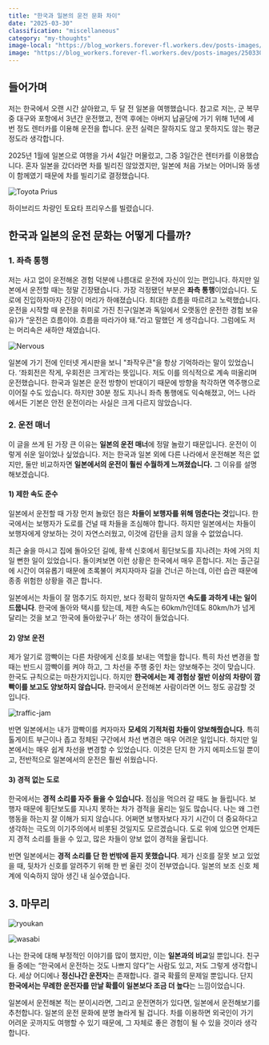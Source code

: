 ```yaml
---
title: "한국과 일본의 운전 문화 차이"
date: "2025-03-30"
classification: "miscellaneous"
category: "my-thoughts"
image-local: "https://blog_workers.forever-fl.workers.dev/posts-images/250330-01.webp"
image: "https://blog_workers.forever-fl.workers.dev/posts-images/250330-01.webp"
---
```


## 들어가며

저는 한국에서 오랜 시간 살아왔고, 두 달 전 일본을 여행했습니다. 참고로 저는, 군 복무 중 대구와 포항에서 3년간 운전했고, 전역 후에는 아버지 납골당에 가기 위해 1년에 세 번 정도 렌터카를 이용해 운전을 합니다. 운전 실력은 잘하지도 않고 못하지도 않는 평균 정도라 생각합니다.

2025년 1월에 일본으로 여행을 가서 4일간 머물렀고, 그중 3일간은 렌터카를 이용했습니다. 혼자 일본을 갔더라면 차를 빌리진 않았겠지만, 일본에 처음 가보는 어머니와 동생이 함께였기 때문에 차를 빌리기로 결정했습니다.

![Toyota Prius](https://blog_workers.forever-fl.workers.dev/posts-images/250330-01.webp)

하이브리드 차량인 토요타 프리우스를 빌렸습니다.

## 한국과 일본의 운전 문화는 어떻게 다를까?

### 1. 좌측 통행

저는 사고 없이 운전해온 경험 덕분에 나름대로 운전에 자신이 있는 편입니다. 하지만 일본에서 운전할 때는 정말 긴장됐습니다. 가장 걱정됐던 부분은 **좌측 통행**이었습니다. 도로에 진입하자마자 긴장이 머리가 하얘졌습니다. 최대한 흐름을 따르려고 노력했습니다. 운전을 시작할 때 운전을 취미로 가진 친구(일본과 독일에서 오랫동안 운전한 경험 보유유)가 “운전은 흐름이야. 흐름을 따라가야 돼.”라고 말했던 게 생각습니다. 그럼에도 저는 머리속은 새하얀 채였습니다.

![Nervous](https://blog_workers.forever-fl.workers.dev/posts-images/250330-02.webp)

일본에 가기 전에 인터넷 게시판을 보니 "좌작우큰"을 항상 기억하라는 말이 있었습니다. ‘좌회전은 작게, 우회전은 크게’라는 뜻입니다. 저도 이를 의식적으로 계속 떠올리며 운전했습니다. 한국과 일본은 운전 방향이 반대이기 때문에 방향을 착각하면 역주행으로 이어질 수도 있습니다. 하지만 30분 정도 지나니 좌측 통행에도 익숙해졌고, 어느 나라에서든 기본은 안전 운전이라는 사실은 크게 다르지 않았습니다.

### 2. 운전 매너

이 글을 쓰게 된 가장 큰 이유는 **일본의 운전 매너**에 정말 놀랐기 때문입니다. 운전이 이렇게 쉬운 일이었나 싶었습니다. 저는 한국과 일본 외에 다른 나라에서 운전해본 적은 없지만, 둘만 비교하자면 **일본에서의 운전이 훨씬 수월하게 느껴졌습니다.** 그 이유를 설명해보겠습니다.

#### 1) 제한 속도 준수

일본에서 운전할 때 가장 먼저 놀랐던 점은 **차들이 보행자를 위해 멈춘다는 것**입니다. 한국에서는 보행자가 도로를 건널 때 차들을 조심해야 합니다. 하지만 일본에서는 차들이 보행자에게 양보하는 것이 자연스러웠고, 이것에 감탄을 금치 않을 수 없었습니다.

최근 술을 마시고 집에 돌아오던 길에, 황색 신호에서 횡단보도를 지나려는 차에 거의 치일 뻔한 일이 있었습니다. 돌이켜보면 이런 상황은 한국에서 매우 흔합니다. 저는 출근길에 시간이 여유롭기 때문에 초록불이 켜지자마자 길을 건너곤 하는데, 이런 습관 때문에 종종 위험한 상황을 겪곤 합니다.

일본에서는 차들이 잘 멈추기도 하지만, 보다 정확히 말하자면 **속도를 과하게 내는 일이 드뭅니다**. 한국에 돌아와 택시를 탔는데, 제한 속도는 60km/h인데도 80km/h가 넘게 달리는 것을 보고 ‘한국에 돌아왔구나’ 하는 생각이 들었습니다.

#### 2) 양보 운전

제가 알기로 깜빡이는 다른 차량에게 신호를 보내는 역할을 합니다. 특히 차선 변경을 할 때는 반드시 깜빡이를 켜야 하고, 그 차선을 주행 중인 차는 양보해주는 것이 맞습니다. 한국도 규칙으로는 마찬가지입니다. 하지만 **한국에서는 제 경험상 절반 이상의 차량이 깜빡이를 보고도 양보하지 않습니다.** 한국에서 운전해본 사람이라면 어느 정도 공감할 것입니다.

![traffic-jam](https://blog_workers.forever-fl.workers.dev/posts-images/250330-03.webp)

반면 일본에서는 내가 깜빡이를 켜자마자 **모세의 기적처럼 차들이 양보해줬습니다.** 특히 톨게이트 부근이나 좁고 정체된 구간에서 차선 변경은 매우 어려운 일입니다. 하지만 일본에서는 매우 쉽게 차선을 변경할 수 있었습니다. 이것은 단지 한 가지 에피소드일 뿐이고, 전반적으로 일본에서의 운전은 훨씬 쉬웠습니다.

#### 3) 경적 없는 도로

한국에서는 **경적 소리를 자주 들을 수 있습니다.** 점심을 먹으러 갈 때도 늘 들립니다. 보행자 때문에 횡단보도를 지나지 못하는 차가 경적을 울리는 일도 많습니다. 나는 왜 그런 행동을 하는지 잘 이해가 되지 않습니다. 어쩌면 보행자보다 자기 시간이 더 중요하다고 생각하는 극도의 이기주의에서 비롯된 것일지도 모르겠습니다. 도로 위에 있으면 언제든지 경적 소리를 들을 수 있고, 많은 차들이 양보 없이 경적을 울립니다.

반면 일본에서는 **경적 소리를 단 한 번밖에 듣지 못했습니다**. 제가 신호를 잘못 보고 있었을 때, 뒷차가 신호를 알려주기 위해 한 번 울린 것이 전부였습니다. 일본의 보조 신호 체계에 익숙하지 않아 생긴 내 실수였습니다.

## 3. 마무리

![ryoukan](https://blog_workers.forever-fl.workers.dev/posts-images/250330-07.webp)

![wasabi](https://blog_workers.forever-fl.workers.dev/posts-images/250330-08.webp)

나는 한국에 대해 부정적인 이야기를 많이 했지만, 이는 **일본과의 비교**일 뿐입니다. 친구들 중에는 “한국에서 운전하는 것도 나쁘지 않다”는 사람도 있고, 저도 그렇게 생각합니다. 세상 어디에나 **정신나간 운전자**는 존재합니다. 결국 확률의 문제일 뿐입니다. 단지 **한국에서는 무례한 운전자를 만날 확률이 일본보다 조금 더 높다**는 느낌이었습니다.

일본에서 운전해본 적는 분이시라면, 그리고 운전면허가 있다면, 일본에서 운전해보기를 추천합니다. 일본의 운전 문화에 분명 놀라게 될 겁니다. 차를 이용하면 외국인이 가기 어려운 곳까지도 여행할 수 있기 때문에, 그 자체로 좋은 경험이 될 수 있을 것이라 생각합니다.
